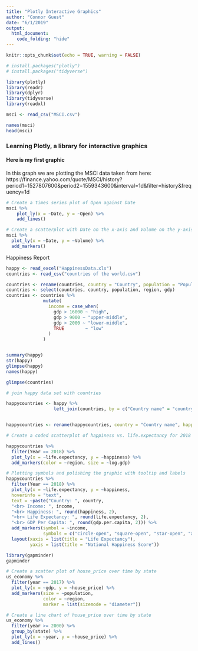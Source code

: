 ```yaml
---
title: "Plotly Interactive Graphics"
author: "Connor Guest"
date: "6/1/2019"
output: 
  html_document:
    code_folding: "hide"
---
```


```r
knitr::opts_chunk$set(echo = TRUE, warning = FALSE)
```

```r
# install.packages("plotly")
# install.packages("tidyverse")

library(plotly)
library(readr)
library(dplyr)
library(tidyverse)
library(readxl)
```

```r
msci <- read_csv("MSCI.csv")

names(msci)
head(msci)
```

### Learning Plotly, a library for interactive graphics

#### Here is my first graphic

In this graph we are plotting the MSCI data taken from here: https://finance.yahoo.com/quote/MSCI/history?period1=1527807600&period2=1559343600&interval=1d&filter=history&frequency=1d

```r
# Create a times series plot of Open against Date
msci %>% 
    plot_ly(x = ~Date, y = ~Open) %>% 
    add_lines()
```

```r
# Create a scatterplot with Date on the x-axis and Volume on the y-axis
msci %>% 
  plot_ly(x = ~Date, y = ~Volume) %>%
  add_markers()
```

Happiness Report

```r
happy <- read_excel("HappinessData.xls")
countries <- read_csv("countries of the world.csv")

countries <- rename(countries, country = "Country", population = "Population", region = "Region", gdp = "GDP ($ per capita)" )
countries <- select(countries, country, population, region, gdp)
countries <- countries %>%
              mutate(
                income = case_when(
                  gdp > 16000 ~ "high",
                  gdp > 9000 ~ "upper-middle",
                  gdp > 2000 ~ "lower-middle",
                  TRUE        ~ "low"
                )
              )


summary(happy)
str(happy)
glimpse(happy)
names(happy)

glimpse(countries)

# join happy data set with countries 

happycountries <- happy %>% 
                  left_join(countries, by = c("Country name" = "country"))


happycountries <- rename(happycountries, country = "Country name", happiness = "Life Ladder", life.expectancy = "Healthy life expectancy at birth", log.gdp = "Log GDP per capita", gdp.per.capita = "gdp")

```

```r
# Create a coded scatterplot of happiness vs. life.expectancy for 2018

happycountries %>%
  filter(Year == 2018) %>% 
  plot_ly(x = ~life.expectancy, y = ~happiness) %>%
  add_markers(color = ~region, size = ~log.gdp)

```

```r
# Plotting symbols and polishing the graphic with tooltip and labels
happycountries %>%
  filter(Year == 2018) %>%
  plot_ly(x = ~life.expectancy, y = ~happiness,
  hoverinfo = "text",
  text = ~paste("Country: ", country,
  "<br> Income: ", income,
  "<br> Happiness: ", round(happiness, 2),
  "<br> Life Expectancy: ", round(life.expectancy, 2),
  "<br> GDP Per Capita: ", round(gdp.per.capita, 2))) %>%
  add_markers(symbol = ~income, 
              symbols = c("circle-open", "square-open", "star-open", "x-thin-open")) %>%
  layout(xaxis = list(title = "Life Expectancy"),
         yaxis = list(title = "National Happiness Score"))

```

```r
library(gapminder)
gapminder
```

```r

# Create a scatter plot of house_price over time by state
us_economy %>%
  filter(year == 2017) %>%
  plot_ly(x = ~gdp, y = ~house_price) %>%
  add_markers(size = ~population, 
              color = ~region, 
              marker = list(sizemode = "diameter"))

# Create a line chart of house_price over time by state
us_economy %>%
  filter(year >= 2000) %>%
  group_by(state) %>%
  plot_ly(x = ~year, y = ~house_price) %>%
  add_lines()
```

